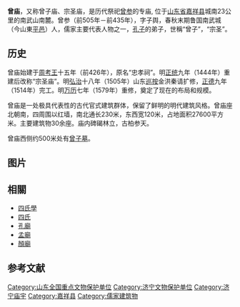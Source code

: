 {{unreferenced|time=2012-2-15}} 
{{文物保护单位
| 级别 = 全国
| 名称 = 曾庙
| 图片 = Jiaxiang Zeng Miao 2015.08.14 10-19-34.jpg
| 编号 = 6-617
| 分类 = 古建筑
| 时代 = [[明朝|明]]至[[清|清]]
| 所在 = [[山东省|山东省]][[嘉祥县|嘉祥县]]
| 登录 = 2006年
}}

'''曾庙'''，又称曾子庙、宗圣庙，是历代祭祀[[曾参|曾参]]的专庙, 位于[[山东省|山东省]][[嘉祥县|嘉祥县]]城南23公里的南武山南麓。曾参（前505年－前435年），字子舆，春秋末期鲁国南武城（今山東[[平邑|平邑]]）人，儒家主要代表人物之一，[[孔子|孔子]]的弟子，世稱“曾子”，“宗圣”。

== 历史 ==

曾庙始建于[[周考王|周考王]]十五年（前426年），原名“忠孝祠”。明[[正统_(年号)|正统]]九年（1444年）重建后改称“宗圣庙”。明[[弘治_(明朝)|弘治]]十八年（1505年）山东[[巡按|巡按]]金洪秦请扩修，[[正德_(明朝)|正德]]九年（1514年）完工。明[[万历|万历]]七年（1579年）重修，奠定了现在的布局和规模。

曾庙是一处极具代表性的古代官式建筑群体，保留了鲜明的明代建筑风格。曾庙座北朝南，四周围以红墙，南北通长230米，东西宽120米，占地面积27600平方米。主要建筑物30余座。庙内碑碣林立，古柏参天。

曾庙西侧约500米处有[[曾子墓|曾子墓]]。

== 图片 ==

{{Gallery
|width = 300
|height = 
|lines = 1
|File:Jiaxiang Zeng Miao 2015.08.14 10-17-24.jpg|庙前全景
|File:Jiaxiang Zeng Miao 2015.08.14 10-18-56.jpg|“宗圣庙”坊
|File:Jiaxiang Zeng Miao 2015.08.14 10-19-14.jpg|“宗圣庙”坊和宗圣门
|File:Jiaxiang Zeng Miao 2015.08.14 10-21-10.jpg|宗圣门内的第一进院落
|File:Jiaxiang Zeng Miao 2015.08.14 10-23-09.jpg|戟门
|File:Jiaxiang Zeng Miao 2015.08.14 10-41-01.jpg|戟门左前方的中兴亭
|File:Jiaxiang Zeng Miao 2015.08.14 10-24-45.jpg|戟门与宗圣殿之间的乾隆御碑亭
|File:Jiaxiang Zeng Miao 2015.08.14 10-25-33.jpg|宗圣殿
|File:Jiaxiang Zeng Miao 2015.08.14 10-27-18.jpg|宗圣殿
|File:Jiaxiang Zeng Miao 2015.08.14 10-27-52.jpg|宗圣殿
|File:Jiaxiang Zeng Miao 2015.08.14 10-32-40.jpg|寝殿
|File:Jiaxiang Zeng Miao 2015.08.14 10-37-52.jpg|宗圣殿西路建筑
}}

==相關==
*[[四氏學|四氏學]]
*[[四氏|四氏]]
*[[孔廟|孔廟]] 
*[[孟廟|孟廟]]
*[[顏廟|顏廟]]

==参考文献==
{{commonscat|Temple of Zengzi}}
{{Reflist|2}}

{{山东全国重点文物保护单位}}

{{DEFAULTSORT:Z}}
[[Category:山东全国重点文物保护单位|Category:山东全国重点文物保护单位]]
[[Category:济宁文物保护单位|Category:济宁文物保护单位]]
[[Category:济宁庙宇|Category:济宁庙宇]]
[[Category:嘉祥县|Category:嘉祥县]]
[[Category:儒家建筑物|Category:儒家建筑物]]